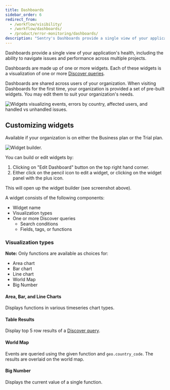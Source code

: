 ```yaml
---
title: Dashboards
sidebar_order: 6
redirect_from:
  - /workflow/visibility/
  - /workflow/dashboards/
  - /product/error-monitoring/dashboards/
description: "Sentry's Dashboards provide a single view of your application's health, including the ability to navigate issues and performance across multiple projects."
---
```


Dashboards provide a single view of your application's health, including the ability to navigate issues and performance across multiple projects.

Dashboards are made up of one or more widgets. Each of these widgets is a visualization of one or more [Discover queries](/product/discover-queries/).

Dashboards are shared across users of your organization. When visiting Dashboards for the first time, your organization is provided a set of pre-built widgets. You may edit them to suit your organization's needs.

![Widgets visualizing events, errors by country, affected users, and handled vs unhandled issues.](dashboard.png)

## Customizing widgets

<Alert title="Note" level="info">
  Available if your organization is on either the Business plan or the Trial plan.
</Alert>

![Widget builder.](widget_builder.png)

You can build or edit widgets by:

1. Clicking on "Edit Dashboard" button on the top right hand corner.
2. Either click on the pencil icon to edit a widget, or clicking on the widget panel with the plus icon.

This will open up the widget builder (see screenshot above).

A widget consists of the following components:

- Widget name
- Visualization types
- One or more Discover queries
  - Search conditions
  - Fields, tags, or functions

### Visualization types

**Note:** Only functions are available as choices for:

- Area chart
- Bar chart
- Line chart
- World Map
- Big Number

#### Area, Bar, and Line Charts

Displays functions in various timeseries chart types. 

#### Table Results

Display top 5 row results of a [Discover query](/product/discover-queries/).

#### World Map

Events are queried using the given function and `geo.country_code`. The results are overlaid on the world map.

#### Big Number 

Displays the current value of a single function.
